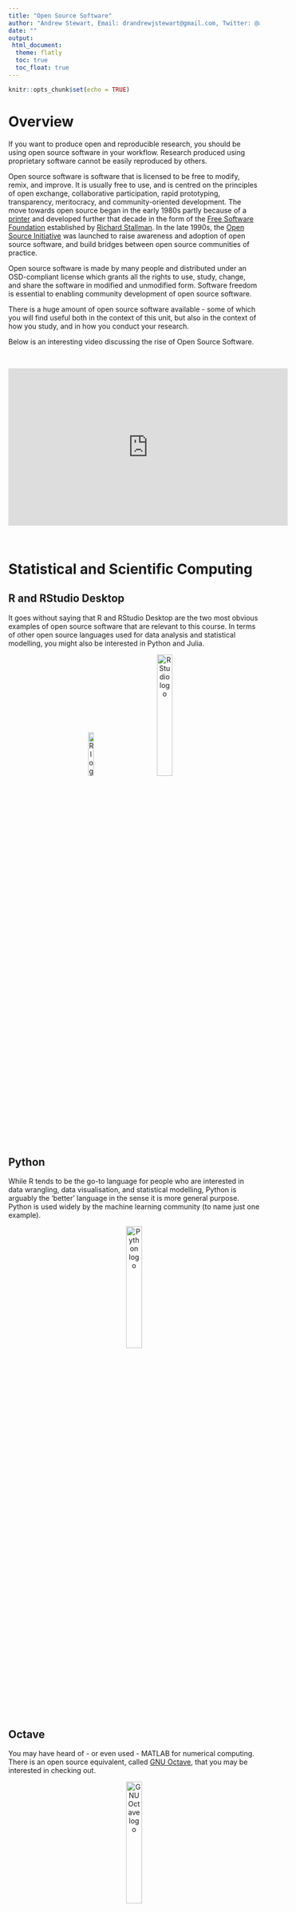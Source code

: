```yaml
---
title: "Open Source Software"
author: "Andrew Stewart, Email: drandrewjstewart@gmail.com, Twitter: @ajstewart_lang"
date: ""
output: 
 html_document:
  theme: flatly
  toc: true
  toc_float: true
---
```


```r
knitr::opts_chunk$set(echo = TRUE)
```

# Overview

If you want to produce open and reproducible research, you should be using open source software in your workflow. Research produced using proprietary software cannot be easily reproduced by others.

Open source software is software that is licensed to be free to modify, remix, and improve. It is usually free to use, and is centred on the principles of open exchange, collaborative participation, rapid prototyping, transparency, meritocracy, and community-oriented development. The move towards open source began in the early 1980s partly because of a [printer](https://medium.com/@amogh/the-story-of-open-source-so-far-bfcb685d85a4) and developed further that decade in the form of the [Free Software Foundation](https://en.wikipedia.org/wiki/Free_Software_Foundation) established by [Richard Stallman](https://en.wikipedia.org/wiki/Richard_Stallman). In the late 1990s, the [Open Source Initiative](https://opensource.org) was launched to raise awareness and adoption of open source software, and build bridges between open source communities of practice. 

Open source software is made by many people and distributed under an OSD-compliant license which grants all the rights to use, study, change, and share the software in modified and unmodified form. Software freedom is essential to enabling community development of open source software.

There is a huge amount of open source software available - some of which you will find useful both in the context of this unit, but also in the context of how you study, and in how you conduct your research.

Below is an interesting video discussing the rise of Open Source Software.

&nbsp;&nbsp;

<center>

<iframe width="560" height="315" src="https://youtube.com/embed/SpeDK1TPbew" frameborder="0" allowfullscreen></iframe>

</center>

&nbsp;&nbsp;

# Statistical and Scientific Computing
## R and RStudio Desktop
It goes without saying that R and RStudio Desktop are the two most obvious examples of open source software that are relevant to this course. In terms of other open source languages used for data analysis and statistical modelling, you might also be interested in Python and Julia. 

<center>

[![R logo](../images/r_logo.jpeg){width=15%}](https://www.r-project.org)&nbsp;&nbsp;&nbsp;&nbsp;&nbsp;&nbsp;&nbsp;&nbsp;&nbsp;&nbsp;&nbsp;&nbsp;[![RStudio logo](../images/RStudio-Logo-Flat.png){width=25%}](https://www.r-project.org)
</center>

## Python
While R tends to be the go-to language for people who are interested in data wrangling, data visualisation, and statistical modelling, Python is arguably the 'better' language in the sense it is more general purpose. Python is used widely by the machine learning community (to name just one example). 

<center>

[![Python logo](../images/python-logo-master-v3-TM.png){width=25%}](https://www.python.org)
</center>

## Octave
You may have heard of - or even used - MATLAB for numerical computing. There is an open source equivalent, called [GNU Octave](https://www.gnu.org/software/octave/), that you may be interested in checking out.

<center>

[![GNU Octave logo](../images/gnuoctave.jpg){width=25%}](https://www.gnu.org/software/octave/)
</center>

# Document Creation
Up until this time you've probably mainly used Microsoft Word for writing documents. [LibreOffice](https://www.libreoffice.org) is a great open source equivalent to the Microsoft Office suite and offers a huge range of applications for document writing, working with spreadsheets, and the creation of presentations.

<center>

[![Libre Office logo](../images/LibreOffice-6.4.png){width=25%}](https://www.libreoffice.org)

</center>

If you're interested in writing using [Markdown](https://www.markdownguide.org) (which is really easy to get to grips with), you might be interested in using [HackMD](https://opensource.com/article/19/7/enable-collaboration-hackmd). HackMD is a Markdown editor that critically allows you to write collaborative documents and presentations with others.

<center>

[![!HackMD logo](../images/hack_md.png){width=25%}](https://opensource.com/article/19/7/enable-collaboration-hackmd)
</center>

# Building Experiments
[PsychoPy](https://www.psychopy.org) offers a great open source solution to build experiments to collect human data, and via the companion hosting site [Pavlovia](https://pavlovia.org) provides an easy to use method for running the PsychoPy experiments online. PsychoPy has been around for a number of years and has lots of pre-built experiment templates that you can adapt as needs be. There is a great reference that describes the PsychoPy environment [here](https://link.springer.com/article/10.3758/s13428-018-01193-y).

<center>

[![PsychPy logo](../images/psychopyLogoOnlineStrap_h480.png){width=25%}](https://www.psychopy.org)&nbsp;&nbsp;&nbsp;&nbsp;&nbsp;&nbsp;&nbsp;&nbsp;&nbsp;&nbsp;&nbsp;&nbsp;[![Pavlovia logo](../images/pavlovia.png){width=25%}](https://pavlovia.org)
</center>

# Linux
One of the most widely used pieces of open source software is the Linux operating system. Rather than running your computer on Windows, or Mac OS, you could choose to run it using [Linux](https://www.linux.org). Linux runs the majority of the internet servers in world is becoming increasingly popular in academic settings. Linux refers to a bunch of open source Unix-like operating systems. It was developed and released by [Linus Torvalds](https://en.wikipedia.org/wiki/Linus_Torvalds) in 1991. 

<center>

[![Linux logo](../images/linux.jpg){width=25%}](https://www.linux.org)
</center>

Some of the most popular distributions of Linux are [Ubuntu](https://ubuntu.com) (which I have on one of my Macs), [Fedora](https://getfedora.org/en/workstation/download/), and [Debian](https://www.debian.org). If you really want to get into the computational side of research, it's important to start discovering the world of Linux.

<center>

[![Ubuntu logo](../images/ubuntu-logo112.png){width=20%}](https://ubuntu.com)[![Fedora logo](../images/Fedora-Logo.jpg){width=25%}]((https://getfedora.org/en/workstation/download/))[![Debian logo](../images/openlogo.ps.jpg){width=15%}](https://www.debian.org)
</center>

# More Reading
If you're interested in other examples of open source software, you might be interested in having a look at this list of open source alternatives on the [Tech Radar site](https://www.techradar.com/uk/best/best-open-source-software).

<center>

[![open source software logo](../images/oss.png){width=75%}](https://www.techradar.com/uk/best/best-open-source-software)

</center>

## Improve this Workshop

If you spot any issues/errors in this workshop, you can raise an issue or create a pull request for [this repo](https://github.com/ajstewartlang/24_open_source). 